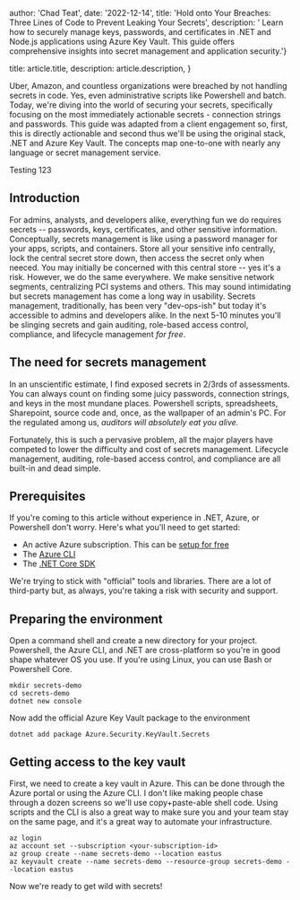 
  author: 'Chad Teat',
  date: '2022-12-14',
  title: 'Hold onto Your Breaches: Three Lines of Code to Prevent Leaking Your Secrets',
  description:
' Learn how to securely manage keys, passwords, and certificates in .NET and Node.js applications using Azure Key Vault. This guide offers comprehensive insights into secret management and application security.'}

  title: article.title,
  description: article.description,
}


Uber, Amazon, and countless organizations were breached by not handling secrets in code. Yes, even administrative scripts like Powershell and batch. Today, we're diving into the world of securing your secrets, specifically focusing on the most immediately actionable secrets - connection strings and passwords. This guide was adapted from a client engagement so, first, this is directly actionable and second thus we'll be using the original stack, .NET and Azure Key Vault. The concepts map one-to-one with nearly any language or secret management service.

<Alert type="danger"> Testing 123 </Alert>

## Introduction
For admins, analysts, and developers alike, everything fun we do requires secrets -- passwords, keys, certificates, and other sensitive information. Conceptually, secrets management is like using a password manager for your apps, scripts, and containers. Store all your sensitive info centrally, lock the central secret store down, then access the secret only when neeced.  You may initially be concerned with this central store -- yes it's a risk.  However, we do the same everywhere.  We make sensitive network segments, centralizing PCI systems and others.  This may sound intimidating but secrets management has come a long way in usability.  Secrets management, traditionally, has been very "dev-ops-ish" but today it's accessible to admins and developers alike.  In the next 5-10 minutes you'll be slinging secrets and gain auditing, role-based access control, compliance, and lifecycle management *for free*.

## The need for secrets management
In an unscientific estimate, I find exposed secrets in 2/3rds of assessments. You can always count on finding some juicy passwords, connection strings, and keys in the most mundane places.  Powershell scripts, spreadsheets, Sharepoint, source code and, once, as the wallpaper of an admin's PC.  For the regulated among us, *auditors will absolutely eat you alive.* 

Fortunately, this is such a pervasive problem, all the major players have competed to lower the difficulty and cost of secrets management.  Lifecycle management, auditing, role-based access control, and compliance are all built-in and dead simple.

## Prerequisites

If you're coming to this article without experience in .NET, Azure, or Powershell don't worry. Here's what you'll need to get started:

- An active Azure subscription.  This can be [setup for free](https://azure.microsoft.com/en-us/free/)
- The [Azure CLI](https://docs.microsoft.com/en-us/cli/azure/install-azure-cli)
- The [.NET Core SDK](https://dotnet.microsoft.com/download)

We're trying to stick with "official" tools and libraries.  There are a lot of third-party but, as always, you're taking a risk with security and support.

## Preparing the environment

Open a command shell and create a new directory for your project. Powershell, the Azure CLI, and .NET are cross-platform so you're in good shape whatever OS you use. If you're using Linux, you can use Bash or Powershell Core.


```batch
mkdir secrets-demo
cd secrets-demo
dotnet new console
```

Now add the official Azure Key Vault package to the environment

```batch
dotnet add package Azure.Security.KeyVault.Secrets
```

## Getting access to the key vault

First, we need to create a key vault in Azure. This can be done through the Azure portal or using the Azure CLI. I don't like making people chase through a dozen screens so we'll use copy+paste-able shell code. Using scripts and the CLI is also a great way to make sure you and your team stay on the same page, and it's a great way to automate your infrastructure.

```batch
az login
az account set --subscription <your-subscription-id>
az group create --name secrets-demo --location eastus
az keyvault create --name secrets-demo --resource-group secrets-demo --location eastus
```

Now we're ready to get wild with secrets!